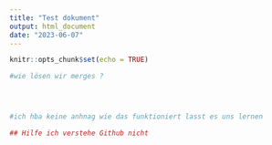 ```yaml
---
title: "Test dokument"
output: html_document
date: "2023-06-07"
---
```


```r
knitr::opts_chunk$set(echo = TRUE)
```

```r
#wie lösen wir merges ?




#ich hba keine anhnag wie das funktioniert lasst es uns lernen
```

```r
## Hilfe ich verstehe Github nicht
```

